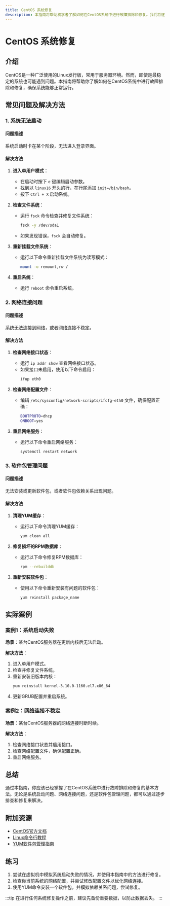 ```yaml
---
title: CentOS 系统修复
description: 本指南将帮助初学者了解如何在CentOS系统中进行故障排除和修复。我们将逐步讲解常见问题及其解决方法，并提供实际案例和代码示例。
---
```


# CentOS 系统修复

## 介绍

CentOS是一种广泛使用的Linux发行版，常用于服务器环境。然而，即使是最稳定的系统也可能遇到问题。本指南将帮助你了解如何在CentOS系统中进行故障排除和修复，确保系统能够正常运行。

## 常见问题及解决方法

### 1. 系统无法启动

#### 问题描述
系统启动时卡在某个阶段，无法进入登录界面。

#### 解决方法
1. **进入单用户模式**：
   - 在启动时按下 `e` 键编辑启动参数。
   - 找到以 `linux16` 开头的行，在行尾添加 `init=/bin/bash`。
   - 按下 `Ctrl + X` 启动系统。

2. **检查文件系统**：
   - 运行 `fsck` 命令检查并修复文件系统：
     ```bash
     fsck -y /dev/sda1
     ```
   - 如果发现错误，`fsck` 会自动修复。

3. **重新挂载文件系统**：
   - 运行以下命令重新挂载文件系统为读写模式：
     ```bash
     mount -o remount,rw /
     ```

4. **重启系统**：
   - 运行 `reboot` 命令重启系统。

### 2. 网络连接问题

#### 问题描述
系统无法连接到网络，或者网络连接不稳定。

#### 解决方法
1. **检查网络接口状态**：
   - 运行 `ip addr show` 查看网络接口状态。
   - 如果接口未启用，使用以下命令启用：
     ```bash
     ifup eth0
     ```

2. **检查网络配置文件**：
   - 编辑 `/etc/sysconfig/network-scripts/ifcfg-eth0` 文件，确保配置正确：
     ```bash
     BOOTPROTO=dhcp
     ONBOOT=yes
     ```

3. **重启网络服务**：
   - 运行以下命令重启网络服务：
     ```bash
     systemctl restart network
     ```

### 3. 软件包管理问题

#### 问题描述
无法安装或更新软件包，或者软件包依赖关系出现问题。

#### 解决方法
1. **清理YUM缓存**：
   - 运行以下命令清理YUM缓存：
     ```bash
     yum clean all
     ```

2. **修复损坏的RPM数据库**：
   - 运行以下命令修复RPM数据库：
     ```bash
     rpm --rebuilddb
     ```

3. **重新安装软件包**：
   - 使用以下命令重新安装有问题的软件包：
     ```bash
     yum reinstall package_name
     ```

## 实际案例

### 案例1：系统启动失败

**场景**：某台CentOS服务器在更新内核后无法启动。

**解决方法**：
1. 进入单用户模式。
2. 检查并修复文件系统。
3. 重新安装旧版本内核：
   ```bash
   yum reinstall kernel-3.10.0-1160.el7.x86_64
   ```
4. 更新GRUB配置并重启系统。

### 案例2：网络连接不稳定

**场景**：某台CentOS服务器的网络连接时断时续。

**解决方法**：
1. 检查网络接口状态并启用接口。
2. 检查网络配置文件，确保配置正确。
3. 重启网络服务。

## 总结

通过本指南，你应该已经掌握了在CentOS系统中进行故障排除和修复的基本方法。无论是系统启动问题、网络连接问题，还是软件包管理问题，都可以通过逐步排查和修复来解决。

## 附加资源

- [CentOS官方文档](https://www.centos.org/docs/)
- [Linux命令行教程](https://linuxcommand.org/)
- [YUM软件包管理指南](https://access.redhat.com/documentation/en-us/red_hat_enterprise_linux/7/html/system_administrators_guide/ch-yum)

## 练习

1. 尝试在虚拟机中模拟系统启动失败的情况，并使用本指南中的方法进行修复。
2. 检查你当前系统的网络配置，并尝试修改配置文件以优化网络连接。
3. 使用YUM命令安装一个软件包，并模拟依赖关系问题，尝试修复。

:::tip
在进行任何系统修复操作之前，建议先备份重要数据，以防止数据丢失。
:::